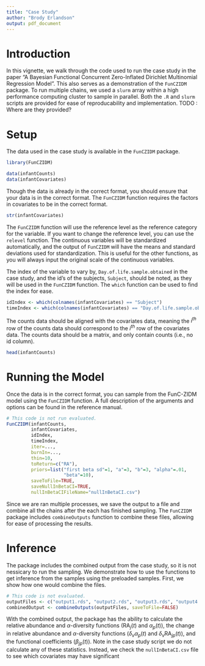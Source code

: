 ```yaml
---
title: "Case Study"
author: "Brody Erlandson"
output: pdf_document
---
```


# Introduction

In this vignette, we walk through the code used to run the case study in the 
paper "A Bayesian Functional Concurrent Zero-Inflated Dirichlet Multinomial 
Regression Model". This also serves as a demonstration of the `FunCZIDM` 
package. To run multiple chains, we used a `slurm` array within a high 
performance computing cluster to sample in parallel. Both the `.R` and 
`slurm` scripts are provided for ease of reproducability and implementation.
TODO : Where are they provided?

# Setup 

The data used in the case study is available in the `FunCZIDM` package.

```r
library(FunCZIDM)

data(infantCounts)
data(infantCovariates)
```

Though the data is already in the correct format, you should ensure that your 
data is in the correct format. The `FunCZIDM` function requires the 
factors in covariates to be in the correct format. 

```r
str(infantCovariates)
```

The  `FunCZIDM` function will use the reference level as the reference category 
for the variable. If you want to change the reference level, you can use the
`relevel` function. The continuous variables will be standardized automatically, 
and the output of `FunCZIDM` will have the means and standard deviations used 
for standardization. This is useful for the other functions, as you will always 
input the original scale of the continuous variables.

The index of the variable to vary by, `Day.of.life.sample.obtained` in the 
case study, and the id's of the subjects, `Subject`, should be noted, as they will be 
used in the `FunCZIDM` function. The `which` function can be used to find the 
index for ease.

```r
idIndex <- which(colnames(infantCovariates) == "Subject")
timeIndex <- which(colnames(infantCovariates) == "Day.of.life.sample.obtained")
```

The counts data should be aligned with the covariates data, meaning the $i^{th}$ 
row of the counts data should correspond to the $i^{th}$ row of the covariates
data. The counts data should be a matrix, and only contain counts (i.e., no id 
column).

```r
head(infantCounts)
```

# Running the Model

Once the data is in the correct format, you can sample from the FunC-ZIDM model 
using the `FunCZIDM` function. A full description of the arguments and options 
can be found in the reference manual. 

```r
# This code is not run evaluated.
FunCZIDM(infantCounts, 
         infantCovariates, 
         idIndex,
         timeIndex,
         iter=...,
         burnIn=...,
         thin=10,
         toReturn=c("RA"),
         priors=list("first beta sd"=1, "a"=3, "b"=3, "alpha"=.01, 
                     "beta"=10),
         saveToFile=TRUE,
         saveNullInBetaCI=TRUE,
         nullInBetaCIFileName="nullInBetaCI.csv")
```

Since we are ran multiple processes, we save the output to a file and combine 
all the chains after the each has finished sampling. The `FunCZIDM` package 
includes `combineOutputs` function to combine these files, allowing for ease of 
processing the results. 

# Inference

The package includes the combined output from the case study, so it is not 
nessicary to run the sampling. We demonstrate how to use the functions to get 
inference from the samples using the preloaded samples. First, we show how one 
would combine the files.

```r
# This code is not evaluated.
outputFiles <- c("output1.rds", "output2.rds", "output3.rds", "output4.rds")
combinedOutput <- combineOutputs(outputFiles, saveToFile=FALSE)
```

With the combined output, the package has the ability to calculate the relative 
abundance and $\alpha$-diversity functions ($\text{RA}_j(t)$ and $\alpha_p(t)$),
the change in relative abundance and $\alpha$-diversity functions 
($\delta_v \alpha_p(t)$ and $\delta_v \text{RA}_{jp}(t)$), and the functional 
coefficients ($\beta_{jp}(t)$). Note in the case study script we do not 
calculate any of these statistics. Instead, we check the `nullInBetaCI.csv` file
to see which covariates may have significant 
